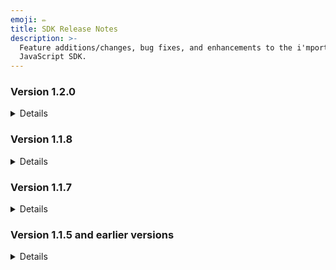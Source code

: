 ```yaml
---
emoji: ✏
title: SDK Release Notes
description: >-
  Feature additions/changes, bug fixes, and enhancements to the i'mport
  JavaScript SDK.
---
```





### Version 1.2.0

<Details>
<p slot="summary">TBU</p>



</Details>

### Version 1.1.8

<Details>
<p slot="summary">Details</p>

**Changed Kakao Pay mobile payment to use redirection mode**

In compliance with the iframe non-support policy of Kakao Pay SDK, Kakao Pay mobile payment is processed now via page redirection instead of iframe.In the previous version, when the Kakao Pay mobile payment process is completed after calling `IMP.request_pay`, the specified callback is invoked as in PC web. In mobile, Kakao Pay is now processed via redirection mode.\


**Added Naver Pay (Checkout) pop-up mode (redirection as default mode)**

To open the Naver Pay (Checkout) window as pop-up, set `popup: true` when calling `IMP.request_pay`. The callback mode is used by default.To avoid issues, such as browser pop-up blocking, Naver Pay recommends page redirection in both PC and mobile.

* **1.1.8 and later versions**
  * PC/mobile: redirection is default, set to `popup : true` to enable popup mode.
* **1.1.7 and earlier versions (`popup` not supported)**
  * PC: pop-up (new tab) mode
  * Mobile: redirection mode



**Added redirection mode for Eximbay**

To redirect to a page after payment process is completed, set `popup : false` when calling `IMP.request_pay`. To avoid pop-up blocking issues in mobile app WebView, use the redirection mode.

* **1.1.8 and later versions**
  * PC/mobile: popup is default, set to `popup : false` to enable redirection mode.
* **1.1.7 and earlier versions (`popup` not supported)**
  * PC/mobile: popup mode



**Multiple PG support for identity verification**

Added support for multiple PG modules in identity verification due to the addition of the `INICIS-Credit card identity verification` method to the existing `Danal-Mobile identity verification` method. You can also get multiple CPIDs, one for each website, for 'Danal-Mobile identity verification', and specify a module via `pg: danal.{Danal CPID}`.

```javascript title="Danal-mobile identity verification"
  IMP.certification({
    pg: "danal", // danal or danal.{Danal CPID}, other parameters omitted
    ...
    ...
  }, function(rsp) {
    if ( rsp.success ) {
      // Verification successful, return imp_uid, merchant_uid (rsp.imp_uid, rsp.merchant_uid)
    } else {
      // Verification failed, terminate
    }
  });
```


```javascript title="Inicis-credit card identity verification"
// popup : true by default in both PC/mobile
// PC : applies popup mode regardless of popup parameter setting (INICIS policy)
// Mobile : for redirection mode, set popup : false and m_redirect_url is required
IMP.certification({
    pg: "inicis", //inicis or inicis.{Inicis MID}, other parameters omitted
    m_redirect_url: "https://shop.yourservice.com/user-certificates/complete",
    ...
    ...
});
```


#### Bug Fixes <a href="#undefined" id="undefined"></a>

**The issue of white screen being displayed when the browser's Back button is pressed while processing payment in redirection mode in Safari on iPhone**

This is caused by the page being rendered by restoring the DOM element in the state before the page redirection when you return to the previous page with the Back button of the Safari browser (applicable to all PGs that use the redirection mode). The white screen issue is now resolved.

</Details>

### Version 1.1.7

<Details>
<p slot="summary">Details</p>

**Added popup mode for PayPal**

To open the payment window as pop-up, set `popup: true` when calling `IMP.request_pay(param, callback)`. The `callback` function is called after the payment process is completed. Previous versions only support the page redirection mode.

```javascript title="javascript popup mode"
  // Set popup : true and callback, other parameters omitted
  IMP.request_pay({
    pg: "paypal",
    popup: true,
    ...
    ...
  }, function(rsp) {
    if ( rsp.success ) {
      //Paypal payment successful, execute validation logic
    } else {
      //Paypal payment terminated or failed
    }
  });
```


```javascript title="javascript redirect mode"
 // Set m_redirect_url (popup : false by default, not set explicitly)
  IMP.request_pay({
    pg: "paypal",
    m_redirect_url: "https://shop.yourservice.com/payments/complete",
    ...
    ...
  });
```




**Added redirection mode for Danal identity verification**

To redirect to a page after identity verification, set the target page's URL in `m_redirect_url` when calling `IMP.certification`. Previous versions only support the callback mode. For more information about using the redirection mode, refer to the [Mobile identity verification](../../etc/phone/) page.

```javascript title="javascript (popup mode)"
  // Set popup : true
  IMP.certification({
    merchant_uid : "verification transaction ID",
    popup: true
  }, function(rsp) {
    if ( rsp.success ) {
      // Verification successful
    } else {
      // Verification failed or terminated (popup closed or Cancel button clicked)
    }
  });
```


```javascript title="javascript redirect mode"
  // Set m_redirect_url (popup : false by default, not set explicitly)
  IMP.certification({
    merchant_uid : "verification transaction ID"
    m_redirect_url: "https://shop.yourservice.com/payments/complete",
  });
```


#### Bug Fixes <a href="#undefined" id="undefined"></a>

**The issue of callback not being invoked when you click the close button (X button) in the identity verification (Danal) pop-up**

When you close the identity verification pop-up window or click the Cancel button on the page in the pop-up mode, the callback (handler) of `IMP.certification(param, handler)` is invoked. This fix implements the same behavior for when the X button is clicked.

<img src="https://docs.iamport.kr/static/images/javascript/danal-certi.png" alt="" data-size="original"/>

</Details>

### Version 1.1.5 and earlier versions

<Details>
<p slot="summary">Details</p>

#### iamport.payment-1.1.5.js <a href="#iamportpayment-115js" id="iamportpayment-115js"></a>

```html
<script src="https://cdn.iamport.kr/js/iamport.payment-1.1.5.js" type="text/javascript"></script>
```

**Deployed on 2017-04-03**

* Added function to redirect to `m_redirect_url` when error occurs before starting the payment process after calling `IMP.request_pay(param)` in mobile.

**Reasons for failure before starting payment process**

* Reusing an already used `merchant_uid` (Order ID) for payment.
* Invalid payment request parameter.

**Reasons for failure after starting payment process**

* Credit card suspended or limit exceeded.
* Exceeded number of password errors.

#### iamport.payment-1.1.4.js <a href="#iamportpayment-114js" id="iamportpayment-114js"></a>

```html
<script src="https://cdn.iamport.kr/js/iamport.payment-1.1.4.js" type="text/javascript"></script>
```

**Deployed on 2016-11-14**

* Added Agency-tier feature: `IMP.agency(Merchant ID, Tier Code)` function
* Added SMS mobile identity verification feature: `IMP.certification()` function

#### iamport.payment-1.1.3.js <a href="#iamportpayment-113js" id="iamportpayment-113js"></a>

```html
<script src="https://cdn.iamport.kr/js/iamport.payment-1.1.3.js" type="text/javascript"></script>
```

**Deployed on 2016-07-13**

* Code refactored and performance enhanced version of 1.1.2 version.

#### iamport.payment-1.1.2.js <a href="#iamportpayment-112js" id="iamportpayment-112js"></a>

```html
<script src="https://cdn.iamport.kr/js/iamport.payment-1.1.2.js" type="text/javascript"></script>
```

**Deployed on 2016-03-09**

* Enhanced method of calling multiple PG settings.

#### iamport.payment-1.1.1.js <a href="#iamportpayment-111js" id="iamportpayment-111js"></a>

```html
<script src="https://cdn.iamport.kr/js/iamport.payment-1.1.1.js" type="text/javascript"></script>
```

**Deployed on 2016-02-19**

* Extended PG parameter value to allow for PG + MID combination (`pg : '{PG}.{MID}'`).

#### iamport.payment-1.1.0.js <a href="#iamportpayment-110js" id="iamportpayment-110js"></a>

```html
<script src="https://cdn.iamport.kr/js/iamport.payment-1.1.0.js" type="text/javascript"></script>
```

**Deployed on 2016-01-19**

* Added `pg` parameter to allow an account to use multiple PG modules (`pg : '{PG}'`)

#### iamport.payment-1.0.0.js <a href="#iamportpayment-100js" id="iamportpayment-100js"></a>

```html
<script src="https://cdn.iamport.kr/js/iamport.payment-1.0.0.js" type="text/javascript"></script>
```

**Deployed on 2014-10-24**

* Initial stable release (Unversioned release, same as iamport.payment-1.0.0.js)

#### iamport.payment.js <a href="#iamportpaymentjs" id="iamportpaymentjs"></a>

```html
<script src="https://cdn.iamport.kr/js/iamport.payment.js" type="text/javascript"></script>
```

</Details>

